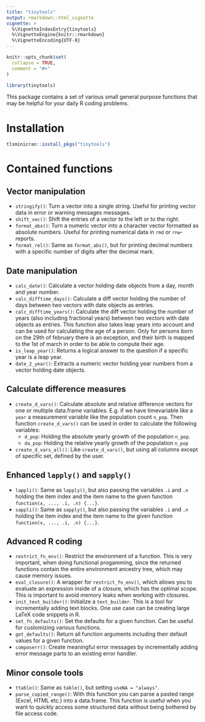 ```yaml
---
title: "tinytools"
output: rmarkdown::html_vignette
vignette: >
  %\VignetteIndexEntry{tinytools}
  %\VignetteEngine{knitr::rmarkdown}
  %\VignetteEncoding{UTF-8}
---
```


```r
knitr::opts_chunk$set(
  collapse = TRUE,
  comment = "#>"
)
```

```r
library(tinytools)
```

This package contains a set of various small general purpose
functions that may be helpful for your daily R coding problems.

# Installation

```r
tlsminicran::install_pkgs("tinytools")
```

# Contained functions

## Vector manipulation

- `stringify()`: Turn a vector into a single string. Useful for printing
  vector data in error or warning messages messages.
- `shift_vec()`: Shift the entries of a vector to the left or to the right.
- `format_abs()`: Turn a numeric vector into a character vector
  formatted as absolute numbers. Useful for printing numerical data in `rmd`
  or `rnw`-reports.
- `format_rel()`: Same as `format_abs()`, but for printing decimal numbers with
  a specific number of digits after the decimal mark.

## Date manipulation

- `calc_date()`: Calculate a vector holding date objects from a day, month and
  year number.
- `calc_difftime_days()`: Calculate a diff vector holding the number of days
  between two vectors with date objects as entries.
- `calc_difftime_years()`: Calculate the diff vector holding the number of
  years (also including fractional years) between two vectors with date objects
  as entries. This function also takes leap years into account and can be
  used for calculating the age of a person. Only for persons born on
  the 29th of february there is an exception, and their birth is mapped to the
  1st of march in order to be able to compute their age.
- `is_leap_year()`: Returns a logical answer to the question if a specific
  year is a leap year.
- `date_2_year()`: Extracts a numeric vector holding year numbers from a 
  vector holding date objects.

## Calculate difference measures

- `create_d_vars()`: Calculate absolute and relative difference vectors for
  one or multiple data.frame variables. E.g. if we have
  timevariable like a `year` a measurement variable like
  the population count `n_pop`. Then function `create_d_vars()` can be
  used in order to calculate the following variables:
  - `d_pop`: Holding the absolute yearly growth of the population `n_pop`.
  - `da_pop`: Holding the relative yearly growth of the population `n_pop`
- `create_d_vars_all()`: Like `create_d_vars()`, but using all columns except
  of specific set, defined by the user.

## Enhanced `lapply()` and `sapply()`

- `lappli()`: Same as `lapply()`, but also passing the variables `.i` and `.n`
  holding the item index and the item name to the given function
  `function(x, ..., .i, .n) {...}`. 
- `sappli()`: Same as `sapply()`, but also passing the variables `.i` and `.n`
  holding the item index and the item name to the given function
  `function(x, ..., .i, .n) {...}`.

## Advanced R coding

- `restrict_fn_env()`: Restrict the environment of a function. This
  is very important, when doing functional progamming, since the returned 
  functions contain the entire environment ancestry tree,
  which may cause memory issues.
- `eval_closure()`: A wrapper for `restrict_fn_env()`, which allows you to
  evaluate an expression inside of a closure, which has the optimal scope.
  This is important to avoid memory leaks when working with closures.
- `init_text_builder()`: Initialize a `text_builder`. This is a tool for
  incrementally adding text blocks. One use case can be creating large LaTeX
  code snippets in R.
- `set_fn_defaults()`: Set the defaults for a given function. Can be useful
  for customizing various functions.
- `get_defaults()`: Return all function arguments including their default
  values for a given function.
- `composerr()`: Create meaningful error messages by incrementally adding
  error message parts to an existing error handler.

## Minor console tools

- `ttable()`: Same as `table()`, but setting `useNA = "always"`.
- `parse_copied_range()`: With this function you can parse a pasted range
  (Excel, HTML etc.) into a data.frame. This function is useful when you want
  to quickly access some structured data without being bothered by file
  access code.
